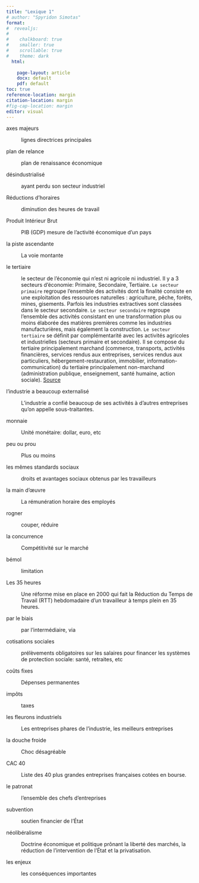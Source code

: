 ```yaml
---
title: "Lexique 1"
# author: "Spyridon Simotas"
format: 
#  revealjs: 
#    
#    chalkboard: true
#    smaller: true
#    scrollable: true
#    theme: dark
  html: 
    
    page-layout: article
    docx: default
    pdf: default
toc: true
reference-location: margin
citation-location: margin
#fig-cap-location: margin
editor: visual  
---
```


axes majeurs

:   lignes directrices principales

plan de relance

:   plan de renaissance économique

désindustrialisé

:   ayant perdu son secteur industriel

Réductions d'horaires

:   diminution des heures de travail

Produit Intérieur Brut

:   PIB (GDP) mesure de l'activité économique d'un pays

la piste ascendante

:   La voie montante

le tertiaire 

:   le secteur de l'économie qui n'est ni agricole ni industriel. Il y a 3 secteurs d'économie: Primaire, Secondaire, Tertiaire. `Le secteur primaire` regroupe l'ensemble des activités dont la finalité consiste en une exploitation des ressources naturelles : agriculture, pêche, forêts, mines, gisements. Parfois les industries extractives sont classées dans le secteur secondaire. `Le secteur secondaire` regroupe l'ensemble des activités consistant en une transformation plus ou moins élaborée des matières premières comme les industries manufacturières, mais également la construction. `Le secteur tertiaire` se définit par complémentarité avec les activités agricoles et industrielles (secteurs primaire et secondaire). Il se compose du tertiaire principalement marchand (commerce, transports, activités financières, services rendus aux entreprises, services rendus aux particuliers, hébergement-restauration, immobilier, information-communication) du tertiaire principalement non-marchand (administration publique, enseignement, santé humaine, action sociale). [Source](https://www.vie-publique.fr/fiches/269995-les-grands-secteurs-de-production-primaire-secondaire-et-tertiaire)

l'industrie a beaucoup externalisé

:   L'industrie a confié beaucoup de ses activités à d'autres entreprises qu'on appelle sous-traitantes.

monnaie

:   Unité monétaire: dollar, euro, etc

peu ou prou

:   Plus ou moins

les mêmes standards sociaux  

:   droits et avantages sociaux obtenus par les travailleurs

la main d'œuvre

:   La rémunération horaire des employés

rogner

:   couper, réduire

la concurrence

:   Compétitivité sur le marché

bémol

:   limitation

Les 35 heures

:   Une réforme mise en place en 2000 qui fait la Réduction du Temps de Travail (RTT) hebdomadaire d'un travailleur à temps plein en 35 heures.

par le biais

:   par l'intermédiaire, via

cotisations sociales 

:   prélèvements obligatoires sur les salaires pour financer les systèmes de protection sociale: santé, retraites, etc

coûts fixes

:   Dépenses permanentes

impôts

:   taxes

les fleurons industriels

:   Les entreprises phares de l'industrie, les meilleurs entreprises

la douche froide

:   Choc désagréable

CAC 40

:   Liste des 40 plus grandes entreprises françaises cotées en bourse.

le patronat

:   l'ensemble des chefs d'entreprises

subvention

:   soutien financier de l'État

néolibéralisme

:   Doctrine économique et politique prônant la liberté des marchés, la réduction de l'intervention de l'État et la privatisation.

les enjeux

:   les conséquences importantes
